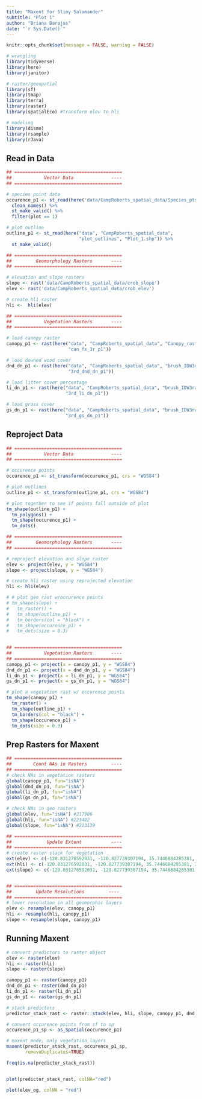 ```yaml
---
title: "Maxent for Slimy Salamander"
subtitle: "Plot 1"
author: "Briana Barajas"
date: "`r Sys.Date()`"
---
```

```r
knitr::opts_chunk$set(message = FALSE, warning = FALSE)
```

```r
# wrangling
library(tidyverse)
library(here)
library(janitor)

# raster/geospatial
library(sf)
library(tmap)
library(terra)
library(raster)
library(spatialEco) #transform elev to hli

# modeling
library(dismo)
library(rsample)
library(rJava)
```

## Read in Data

```r
## ========================================
##            Vector Data              ----
## ========================================

# species point data
occurence_p1 <- st_read(here('data/CampRoberts_spatial_data/Species_pts/CR_BASP_obs_11Jul22.shp')) %>% 
  clean_names() %>% 
  st_make_valid() %>% 
  filter(plot == 1)

# plot outline
outline_p1 <- st_read(here("data", "CampRoberts_spatial_data", 
                           "plot_outlines", "Plot_1.shp")) %>% 
  st_make_valid() 

## ========================================
##         Geomorphology Rasters       ----
## ========================================

# elevation and slope rasters
slope <- rast('data/CampRoberts_spatial_data/crob_slope')
elev <- rast('data/CampRoberts_spatial_data/crob_elev')

# create hli raster
hli <-  hli(elev)

## ========================================
##            Vegetation Rasters       ----
## ========================================

# load canopy raster
canopy_p1 <- rast(here("data", "CampRoberts_spatial_data", "Canopy_raster",
                       "can_fx_3r_p1"))

# load downed wood cover
dnd_dn_p1 <- rast(here("data", "CampRoberts_spatial_data", "brush_IDW3rad",
                       "3rd_dnd_dn_p1"))

# load litter cover percentage
li_dn_p1 <- rast(here("data", "CampRoberts_spatial_data", "brush_IDW3rad",
                      "3rd_li_dn_p1"))

# load grass cover
gs_dn_p1 <- rast(here("data", "CampRoberts_spatial_data", "brush_IDW3rad",
                      "3rd_gs_dn_p1"))

```

## Reproject Data

```r
## ========================================
##            Vector Data              ----
## ========================================

# occurence points
occurence_p1 <- st_transform(occurence_p1, crs = "WGS84") 

# plot outlines
outline_p1 <- st_transform(outline_p1, crs = "WGS84")

# plot together to see if points fall outside of plot
tm_shape(outline_p1) +
  tm_polygons() +
  tm_shape(occurence_p1) +
  tm_dots()

## ========================================
##         Geomorphology Rasters       ----
## ========================================

# reproject elevation and slope raster
elev <- project(elev, y = "WGS84")
slope <- project(slope, y = "WGS84")

# create hli raster using reprojected elevation
hli <- hli(elev)

# # plot geo rast w/occurence points
# tm_shape(slope) +
#   tm_raster() +
#   tm_shape(outline_p1) +
#   tm_borders(col = "black") +
#   tm_shape(occurence_p1) +
#   tm_dots(size = 0.3)
  

## ========================================
##            Vegetation Rasters       ----
## ========================================
canopy_p1 <- project(x = canopy_p1, y = "WGS84")
dnd_dn_p1 <- project(x = dnd_dn_p1, y = "WGS84")
li_dn_p1 <- project(x = li_dn_p1, y = "WGS84")
gs_dn_p1 <- project(x = gs_dn_p1, y = "WGS84")

# plot a vegetation rast w/ occurence points
tm_shape(canopy_p1) +
  tm_raster() +
  tm_shape(outline_p1) +
  tm_borders(col = "black") +
  tm_shape(occurence_p1) +
  tm_dots(size = 0.3)
```


## Prep Rasters for Maxent

```r
## ========================================
##        Count NAs in Rasters         ----
## ========================================
# check NAs in vegetation rasters
global(canopy_p1, fun="isNA")
global(dnd_dn_p1, fun="isNA")
global(li_dn_p1, fun="isNA")
global(gs_dn_p1, fun="isNA")

# check NAs in geo rasters
global(elev, fun="isNA") #217986
global(hli, fun="isNA") #223402
global(slope, fun="isNA") #223139

## ========================================
##             Update Extent           ----
## ========================================
# create raster stack for vegetation
ext(elev) <- c(-120.831276592031, -120.827739307194, 35.7446884285381, 35.7476193216885)
ext(hli) <- c(-120.831276592031, -120.827739307194, 35.7446884285381, 35.7476193216885)
ext(slope) <- c(-120.831276592031, -120.827739307194, 35.7446884285381, 35.7476193216885)


## ========================================
##         Update Resolutions         ----
## ========================================
# lower resolution in all geomorphic layers
elev <- resample(elev, canopy_p1)
hli <- resample(hli, canopy_p1)
slope <- resample(slope, canopy_p1)

```



## Running Maxent
```r
# convert predictors to raster object
elev <- raster(elev)
hli <- raster(hli)
slope <- raster(slope)

canopy_p1 <- raster(canopy_p1)
dnd_dn_p1 <- raster(dnd_dn_p1)
li_dn_p1 <- raster(li_dn_p1)
gs_dn_p1 <- raster(gs_dn_p1)

# stack predictors
predictor_stack_rast <- raster::stack(elev, hli, slope, canopy_p1, dnd_dn_p1, li_dn_p1, gs_dn_p1)

# convert occurence points from sf to sp
occurence_p1_sp <- as_Spatial(occurence_p1)

# maxent mode, only vegetation layers
maxent(predictor_stack_rast, occurence_p1_sp,
       removeDuplicates=TRUE)
```


```r
freq(is.na(predictor_stack_rast))


plot(predictor_stack_rast, colNA="red")


```

```r
plot(elev_og, colNA = "red")
```





